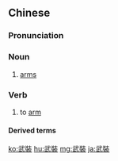 {{also|武装}}
==Chinese==
{{zh-forms|s=武装}}

===Pronunciation===
{{zh-pron
|m=wǔzhuāng
|c=mou5 zong1
|h=pfs=vú-chông
|mn=bú-chong
|cat=n,v
}}

===Noun===
{{zh-noun}}

# [[arm]]s

===Verb===
{{zh-verb}}

# to [[arm]]

====Derived terms====
{{zh-der|武裝部隊}}

{{zh-cat|Intermediate}}

[[ko:武裝]]
[[hu:武裝]]
[[mg:武裝]]
[[ja:武裝]]